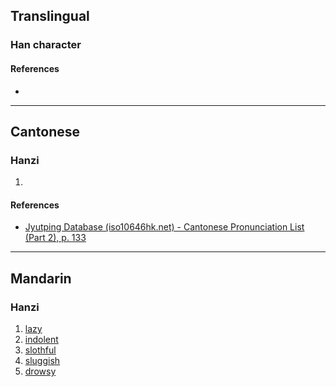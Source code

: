 {{character info/new}}
==Translingual==

===Han character===
{{Han char|rn=75|rad=木|as=16|sn=20|four=|canj=DDLC|ids=⿰木賴}}

====References====
* {{Han ref|kx=0562.040|dkj=15873|hdz=21316.070|uh=6AF4|ud=27380}}

----

==Cantonese==

===Hanzi===
{{yue-hanzi|jyut=[[laai6]]|y=laai6}}

# {{defn|lang=yue|sort=木16}}

====References====
* [http://www.iso10646hk.net/jp/document/download.jsp Jyutping Database (iso10646hk.net) - Cantonese Pronunciation List (Part 2), p. 133]

----

==Mandarin==

===Hanzi===
{{cmn-hanzi|pin=[[lài]] ([[lai4]])|wg=lai<sup>4</sup>}}

# [[lazy]]
# [[indolent]]
# [[slothful]]
# [[sluggish]]
# [[drowsy]]